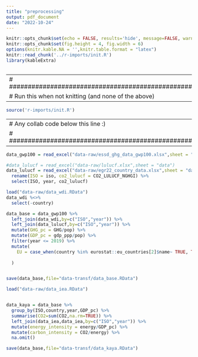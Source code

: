 ```yaml
---
title: "preprocessing"
output: pdf_document
date: "2022-10-24"
---
```


```r
knitr::opts_chunk$set(echo = FALSE, results='hide', message=FALSE, warning=FALSE)
knitr::opts_chunk$set(fig.height = 4, fig.width = 6)
options(knitr.kable.NA = '',knitr.table.format = "latex")
knitr::read_chunk('../r-imports/init.R')
library(kableExtra)
```

```r
```


---
# ##################################################
# Run this when not knitting (and none of the above)
---

```r
source('r-imports/init.R')
```

---
# Any collab code below this line :)
# ##################################################
---





```r
data_gwp100 = read_excel("data-raw/essd_ghg_data_gwp100.xlsx",sheet = "data")

#data_lulucf = read_excel("data-raw/lulucf.xlsx",sheet = "data")
data_lulucf = read_excel("data-raw/egr22_country_data.xlsx",sheet = "data") %>%
  rename(ISO = iso, co2_lulucf = CO2_LULUCF_NGHGI) %>%
  select(ISO, year, co2_lulucf)

load("data-raw/data_wdi.RData") 
data_wdi %<>%
  select(-country)

data_base = data_gwp100 %>%
  left_join(data_wdi,by=c("ISO","year")) %>%
  left_join(data_lulucf,by=c("ISO","year")) %>%
  mutate(GHG_pc = GHG/pop) %>%
  mutate(GDP_pc = gdp_ppp/pop) %>%
  filter(year <= 2019) %>% 
  mutate(
    EU = case_when(country %in% eurostat::eu_countries[2]$name~ TRUE, TRUE ~ FALSE),
    
  )


save(data_base,file="data-transf/data_base.RData")
```


```r
load("data-raw/data_iea.RData")


data_kaya = data_base %>% 
  group_by(ISO,country,year,GDP_pc) %>% 
  summarise(CO2=sum(CO2,na.rm=TRUE)) %>%
  left_join(data_iea,data_iea,by=c("ISO","year")) %>%
  mutate(energy_intensity = energy/GDP_pc) %>%
  mutate(carbon_intensity = CO2/energy) %>%
  na.omit()

save(data_base,file="data-transf/data_kaya.RData")
```


```r

```